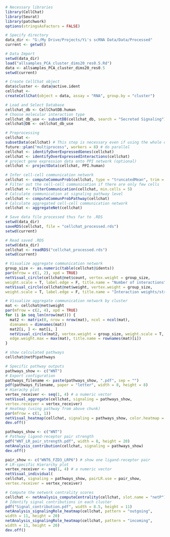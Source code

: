 ```r
# Necessary libraries
library(CellChat)
library(Seurat)
library(patchwork)
options(stringsAsFactors = FALSE)
```

```r
# Specify directory
data_dir <- "G:/My Drive/Projects/Yi's scRNA Data/Data/Processed"
current <- getwd()
```

```r
# Data Import
setwd(data_dir)
load("allsamples_PCA_cluster_dims20_res0.5.Rd")
data <- allsamples_PCA_cluster_dims20_res0.5
setwd(current)
```

```r
# Create CellChat object
data$cluster <- data@active.ident
cellchat <-
createCellChat(object = data, assay = "RNA", group.by = "cluster")
```

```r
# Load and Select Database
cellchat_db <- CellChatDB.human
# Choose molecular interaction type
cellchat_db_use <- subsetDB(cellchat_db, search = "Secreted Signaling")
cellchat@DB <- cellchat_db_use
```

```r
# Preprocessing
cellchat <-
subsetData(cellchat) # This step is necessary even if using the whole database
future::plan("multiprocess", workers = 8) # do parallel
cellchat <- identifyOverExpressedGenes(cellchat)
cellchat <- identifyOverExpressedInteractions(cellchat)
# project gene expression data onto PPI network (optional)
cellchat <- projectData(cellchat, PPI.human)
```

```r
# Infer cell-cell communication network
cellchat <- computeCommunProb(cellchat, type = "truncatedMean", trim = 0.05)
# Filter out the cell-cell communication if there are only few cells
cellchat <- filterCommunication(cellchat, min.cells = 5)
# Calculate communication at signaling pathway level
cellchat <- computeCommunProbPathway(cellchat)
# Calculate aggregated cell-cell communication network
cellchat <- aggregateNet(cellchat)
```

```r
# Save data file processed thus far to .RDS
setwd(data_dir)
saveRDS(cellchat, file = "cellchat_processed.rds")
setwd(current)
```








```r
# Read saved .RDS
setwd(data_dir)
cellchat <- readRDS("cellchat_processed.rds")
setwd(current)
```

```r
# Visualize aggregate communication network
group_size <- as.numeric(table(cellchat@idents))
par(mfrow = c(1, 2), xpd = TRUE)
netVisual_circle(cellchat@net$count, vertex.weight = group_size,
weight.scale = T, label.edge = F, title.name = "Number of interactions")
netVisual_circle(cellchat@net$weight, vertex.weight = group_size,
weight.scale = T, label.edge = F, title.name = "Interaction weights/strength")
```

```r
# Visualize aggregate communication network by cluster
mat <- cellchat@net$weight
par(mfrow = c(2, 4), xpd = TRUE)
for (i in seq_len(nrow(mat))) {
  mat2 <- matrix(0, nrow = nrow(mat), ncol = ncol(mat),
  dimnames = dimnames(mat))
  mat2[i, ] <- mat[i, ]
  netVisual_circle(mat2, vertex.weight = group_size, weight.scale = T,
  edge.weight.max = max(mat), title.name = rownames(mat)[i])
}
```

```r
# show calculated pathways
cellchat@netP$pathways
```

```r
# Specific pathway outputs
pathways_show <- c("WNT")
# Export configuration
pathways_filename <- paste(pathways_show, ".pdf", sep = "")
pdf(pathways_filename, paper = "letter", width = 8, height = 8)
# Hierachy plot
vertex_receiver <- seq(1, 4) # a numeric vector
netVisual_aggregate(cellchat, signaling = pathways_show,
vertex.receiver = vertex_receiver)
# Heatmap (using pathway from above chunk)
par(mfrow = c(1, 1))
netVisual_heatmap(cellchat, signaling = pathways_show, color.heatmap = "Reds")
dev.off()
```

```r
pathways_show <- c("WNT")
# Pathway ligand-receptor pair strength
pdf("WNT_LR_pair_strength.pdf", width = 8, height = 20)
netAnalysis_contribution(cellchat, signaling = pathways_show)
dev.off()
```

```r
pair_show <- c("WNT6_FZD3_LRP6") # show one ligand-receptor pair
# LR-specific Hierarchy plot
vertex_receiver <- seq(1, 4) # a numeric vector
netVisual_individual(
cellchat, signaling = pathways_show, pairLR.use = pair_show,
vertex.receiver = vertex_receiver)
```

```r
# Compute the network centrality scores
cellchat <- netAnalysis_computeCentrality(cellchat, slot.name = "netP")
# Identify signal contributions in each cluster
pdf("Signal_contribution.pdf", width = 8.5, height = 11)
netAnalysis_signalingRole_heatmap(cellchat, pattern = "outgoing",
width = 11, height = 20)
netAnalysis_signalingRole_heatmap(cellchat, pattern = "incoming",
width = 11, height = 20)
dev.off()
```









```r
```
